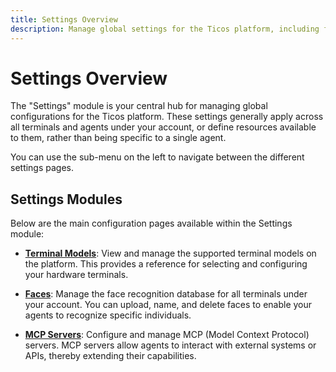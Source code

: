 ```yaml
---
title: Settings Overview
description: Manage global settings for the Ticos platform, including faces, terminal models, and MCP servers.
---
```


# Settings Overview

The "Settings" module is your central hub for managing global configurations for the Ticos platform. These settings generally apply across all terminals and agents under your account, or define resources available to them, rather than being specific to a single agent.

You can use the sub-menu on the left to navigate between the different settings pages.

## Settings Modules

Below are the main configuration pages available within the Settings module:

-   **[Terminal Models](./terminal-models.mdx)**: View and manage the supported terminal models on the platform. This provides a reference for selecting and configuring your hardware terminals.

-   **[Faces](./faces.mdx)**: Manage the face recognition database for all terminals under your account. You can upload, name, and delete faces to enable your agents to recognize specific individuals.

-   **[MCP Servers](./mcp-servers.mdx)**: Configure and manage MCP (Model Context Protocol) servers. MCP servers allow agents to interact with external systems or APIs, thereby extending their capabilities.
